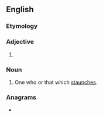 ==English==

===Etymology===
{{suffix|en|staunch|er}}

===Adjective===
{{head|en|adjective comparative form}}

# {{en-comparative of|staunch}}

===Noun===
{{en-noun}}

# One who or that which [[staunch]]es.

===Anagrams===
* {{anagrams|en|a=acehnrstu|chaunters|traunches}}